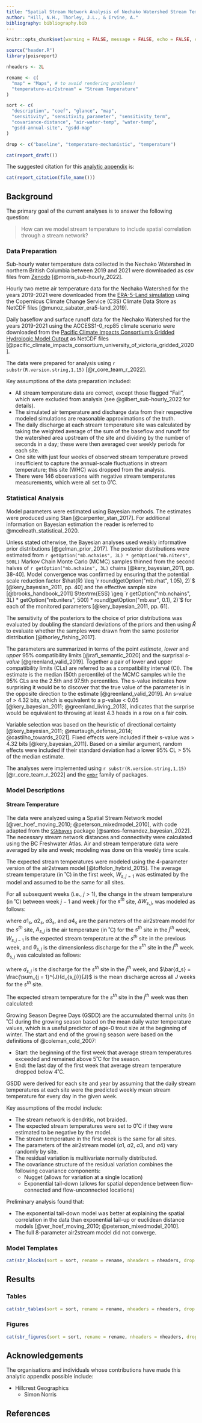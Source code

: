```yaml
---
title: "Spatial Stream Network Analysis of Nechako Watershed Stream Temperatures 2022b"
author: "Hill, N.H., Thorley, J.L., & Irvine, A."
bibliography: bibliography.bib
---
```

  
```r
knitr::opts_chunk$set(warning = FALSE, message = FALSE, echo = FALSE, comment = NA, results = "asis", cache = FALSE)

source("header.R")
library(poisreport)

nheaders <- 2L

rename <- c(
  "map" = "Maps", # to avoid rendering problems!
  "temperature-air2stream" = "Stream Temperature"
)

sort <- c(
  "description", "coef", "glance", "map",
  "sensitivity", "sensitivity_parameter", "sensitivity_term",
  "covariance-distance", "air-water-temp", "water-temp",
  "gsdd-annual-site", "gsdd-map"
)

drop <- c("baseline", "temperature-mechanistic", "temperature")
```

```r
cat(report_draft())
```

The suggested citation for this [analytic appendix](https://www.poissonconsulting.ca/analytic-appendices.html) is:
  
```r
cat(report_citation(file_name()))
```

## Background

The primary goal of the current analyses is to answer the following question:

  > How can we model stream temperature to include spatial correlation through a stream network?
  
### Data Preparation
  
Sub-hourly water temperature data collected in the Nechako Watershed in northern British Columbia between 2019 and 2021 were downloaded as csv files from [Zenodo](https://zenodo.org/records/6426024#.ZEAqr-zMI0Q) [@morris_sub-hourly_2022].

Hourly two metre air temperature data for the Nechako Watershed for the years 2019-2021 were downloaded from the [ERA-5-Land simulation](https://cds.climate.copernicus.eu/cdsapp#!/dataset/10.24381/cds.e2161bac?tab=overview) using the Copernicus Climate Change Service (C3S) Climate Data Store as NetCDF files [@munoz_sabater_era5-land_2019].

Daily baseflow and surface runoff data for the Nechako Watershed for the years 2019-2021 using the ACCESS1-0_rcp85 climate scenario were downloaded from the [Pacific Climate Impacts Consortium's Gridded Hydrologic Model Output](https://www.pacificclimate.org/data/gridded-hydrologic-model-output) as NetCDF files [@pacific_climate_impacts_consortium_university_of_victoria_gridded_2020].

The data were prepared for analysis using `r substr(R.version.string,1,15)` [@r_core_team_r_2022].

Key assumptions of the data preparation included:
  
- All stream temperature data are correct, except those flagged "Fail", which were excluded from analysis (see @gilbert_sub-hourly_2022 for details).
- The simulated air temperature and discharge data from their respective modeled simulations are reasonable approximations of the truth.
- The daily discharge at each stream temperature site was calculated by taking the weighted average of the sum of the baseflow and runoff for the watershed area upstream of the site and dividing by the number of seconds in a day; these were then averaged over weekly periods for each site.
- One site with just four weeks of observed stream temperature proved insufficient to capture the annual-scale fluctuations in stream temperature; this site (WHC) was dropped from the analysis.
- There were 146 observations with negative stream temperatures measurements, which were all set to 0˚C.

### Statistical Analysis

Model parameters were estimated using Bayesian methods.
The estimates were produced using Stan [@carpenter_stan_2017].
For additional information on Bayesian estimation the reader is referred to @mcelreath_statistical_2020.

Unless stated otherwise, the Bayesian analyses used weakly informative prior distributions [@gelman_prior_2017].
The posterior distributions were estimated from `r getOption("mb.nchains", 3L) * getOption("mb.niters", 500L) ` Markov Chain Monte Carlo (MCMC) samples thinned from the second halves of `r getOption("mb.nchains", 3L)` chains [@kery_bayesian_2011, pp. 38-40].
Model convergence was confirmed by ensuring that the potential scale reduction factor $\hat{R} \leq `r round(getOption("mb.rhat", 1.05), 2)`$ [@kery_bayesian_2011, pp. 40] and the effective sample size [@brooks_handbook_2011] $\textrm{ESS} \geq  `r getOption("mb.nchains", 3L) * getOption("mb.niters", 500) * round(getOption("mb.esr", 0.1), 2)`$ for each of the monitored parameters [@kery_bayesian_2011, pp. 61].

The sensitivity of the posteriors to the choice of prior distributions was evaluated by doubling the standard deviations of the priors and then using $\hat{R}$ to evaluate whether the samples were drawn from the same posterior distribution [@thorley_fishing_2017].

The parameters are summarized in terms of the point *estimate*, *lower* and *upper* 95% compatibility limits [@rafi_semantic_2020] and the surprisal *s-value* [@greenland_valid_2019].
Together a pair of lower and upper compatibility limits (CLs) are referred to as a compatibility interval (CI).
The estimate is the median (50th percentile) of the MCMC samples while the 95% CLs are the 2.5th and 97.5th percentiles.
The s-value indicates how surprising it would be to discover that the true value of the parameter is in the opposite direction to the estimate [@greenland_valid_2019].
An s-value of $>$ 4.32 bits, which is equivalent to a p-value $<$ 0.05 [@kery_bayesian_2011; @greenland_living_2013], indicates that the surprise would be equivalent to throwing at least 4.3 heads in a row on a fair coin.

Variable selection was based on the heuristic of directional certainty [@kery_bayesian_2011; @murtaugh_defense_2014; @castilho_towards_2021].
Fixed effects were included if their s-value was $>$ 4.32 bits [@kery_bayesian_2011].
Based on a similar argument, random effects were included if their standard deviation had a lower 95% CL $>$ 5% of the median estimate.

The analyses were implemented using `r substr(R.version.string,1,15)` [@r_core_team_r_2022] and the [`embr`](https://github.com/poissonconsulting/embr) family of packages.

### Model Descriptions

#### Stream Temperature

The data were analyzed using a Spatial Stream Network model [@ver_hoef_moving_2010; @peterson_mixedmodel_2010], with code adapted from the [`SSNbayes`](https://github.com/EdgarSantos-Fernandez/SSNbayes) package [@santos-fernandez_bayesian_2022].
The necessary stream network distances and connectivity were calculated using the BC Freshwater Atlas. 
Air and stream temperature data were averaged by site and week; modeling was done on this weekly time scale.

The expected stream temperatures were modeled using the 4-parameter version of the air2stream model [@toffolon_hybrid_2015].
The average stream temperature (in ˚C) in the first week, $W_{s,j=1}$ was estimated by the model and assumed to be the same for all sites.

For all subsequent weeks (i.e., $j > 1$), the change in the stream temperature (in ˚C) between week $j - 1$ and week $j$ for the $s^{th}$ site, $\Delta W_{s,j}$, was modeled as follows:

\begin{equation}
\Delta W_{s,j} = \frac{1}{(\theta_{s,j})^{a4_s}}(a1_s + a2_s A_{s,j} - a3_s W_{s,j - 1}),
\end{equation}

where $a1_s$, $a2_s$, $a3_s$, and $a4_s$ are the parameters of the air2stream model for the $s^{th}$ site, $A_{s,j}$ is the air temperature (in ˚C) for the $s^{th}$ site in the $j^{th}$ week, $W_{s, j - 1}$ is the expected stream temperature at the $s^{th}$ site in the previous week, and $\theta_{s,j}$ is the dimensionless discharge for the $s^{th}$ site in the $j^{th}$ week.
$\theta_{s,j}$ was calculated as follows:

\begin{equation}
\theta_{s,j} = \frac{d_{s,j}}{\bar{d_s}}
\end{equation}

where $d_{s,j}$ is the discharge for the $s^{th}$ site in the $j^{th}$ week, and $\bar{d_s} = \frac{\sum_{j = 1}^{J}(d_{s,j})}{J}$ is the mean discharge across all $J$ weeks for the $s^{th}$ site.

The expected stream temperature for the $s^{th}$ site in the $j^{th}$ week was then calculated:

\begin{equation}
W_{s,j} = W_{s,j - 1} + \Delta W_{s,j}.
\end{equation}

Growing Season Degree Days (GSDD) are the accumulated thermal units (in ˚C) during the growing season based on the mean daily water temperature values, which is a useful predictor of age-0 trout size at the beginning of winter.
The start and end of the growing season were based on the definitions of @coleman_cold_2007:

- Start: the beginning of the first week that average stream temperatures exceeded and remained above 5˚C for the season. 
- End: the last day of the first week that average stream temperature dropped below 4˚C.

GSDD were derived for each site and year by assuming that the daily stream temperatures at each site were the predicted weekly mean stream temperature for every day in the given week.

Key assumptions of the model include:

- The stream network is dendritic, not braided.
- The expected stream temperatures were set to 0˚C if they were estimated to be negative by the model.
- The stream temperature in the first week is the same for all sites.
- The parameters of the air2stream model ($a1$, $a2$, $a3$, and $a4$) vary randomly by site.
- The residual variation is multivariate normally distributed.
- The covariance structure of the residual variation combines the following covariance components:
  - Nugget (allows for variation at a single location) 
  - Exponential tail-down (allows for spatial dependence between flow-connected and flow-unconnected locations)

Preliminary analysis found that:

- The exponential tail-down model was better at explaining the spatial correlation in the data than exponential tail-up or euclidean distance models [@ver_hoef_moving_2010; @peterson_mixedmodel_2010].
- The full 8-parameter air2stream model did not converge.

### Model Templates

```r
cat(sbr_blocks(sort = sort, rename = rename, nheaders = nheaders, drop = drop))
```

## Results

### Tables

```r
cat(sbr_tables(sort = sort, rename = rename, nheaders = nheaders, drop = drop))
```

### Figures

```r
cat(sbr_figures(sort = sort, rename = rename, nheaders = nheaders, drop = drop))
```

## Acknowledgements

The organisations and individuals whose contributions have made this analytic appendix possible include:
  
- Hillcrest Geographics
  - Simon Norris

## References
